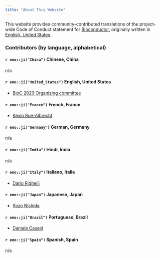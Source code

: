 ```yaml
---
title: "About This Website"
---
```


This website provides community-contributed translations of the project-wide Code of Conduct statement for [Bioconductor](https://bioconductor.org/), originally written in [English, United States](en-US.html). 

### Contributors (by language, alphabetical)

#### `r emo::ji("China")` Chinese, China

n/a

#### `r emo::ji("United_States")` English, United States

- [BioC 2020 Organizing committee](https://bioc2020.bioconductor.org/organizers)

#### `r emo::ji("France")` French, France

- [Kevin Rue-Albrecht](https://github.com/kevinrue)

#### `r emo::ji("Germany")` German, Germany

n/a

#### `r emo::ji("India")` Hindi, India

n/a

#### `r emo::ji("Italy")` Italiano, Italia

- [Dario Righelli](https://github.com/drighelli)

#### `r emo::ji("Japan")` Japanese, Japan

- [Kozo Nishida](https://github.com/kozo2)

#### `r emo::ji("Brazil")` Portuguese, Brazil

- [Daniela Cassol](https://github.com/dcassol)

#### `r emo::ji("Spain")` Spanish, Spain

n/a
